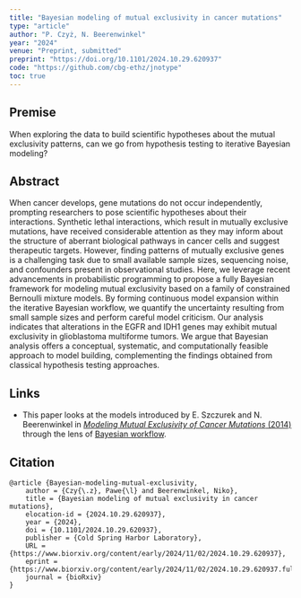 ```yaml
---
title: "Bayesian modeling of mutual exclusivity in cancer mutations"
type: "article"
author: "P. Czyż, N. Beerenwinkel"
year: "2024"
venue: "Preprint, submitted"
preprint: "https://doi.org/10.1101/2024.10.29.620937"
code: "https://github.com/cbg-ethz/jnotype"
toc: true
---
```


## Premise

When exploring the data to build scientific hypotheses about the mutual exclusivity patterns, can we go from hypothesis testing to iterative Bayesian modeling?

## Abstract
When cancer develops, gene mutations do not occur independently, prompting researchers to pose scientific hypotheses about their interactions. Synthetic lethal interactions, which result in mutually exclusive mutations, have received considerable attention as they may inform about the structure of aberrant biological pathways in cancer cells and suggest therapeutic targets. However, finding patterns of mutually exclusive genes is a challenging task due to small available sample sizes, sequencing noise, and confounders present in observational studies. Here, we leverage recent advancements in probabilistic programming to propose a fully Bayesian framework for modeling mutual exclusivity based on a family of constrained Bernoulli mixture models. By forming continuous model expansion within the iterative Bayesian workflow, we quantify the uncertainty resulting from small sample sizes and perform careful model criticism. Our analysis indicates that alterations in the EGFR and IDH1 genes may exhibit mutual exclusivity in glioblastoma multiforme tumors. We argue that Bayesian analysis offers a conceptual, systematic, and computationally feasible approach to model building, complementing the findings obtained from classical hypothesis testing approaches.


## Links

- This paper looks at the models introduced by E. Szczurek and N. Beerenwinkel in [*Modeling Mutual Exclusivity of Cancer Mutations* (2014)](https://doi.org/10.1371/journal.pcbi.1003503) through the lens of [Bayesian workflow](https://arxiv.org/abs/2011.01808).


## Citation
```
@article {Bayesian-modeling-mutual-exclusivity,
	author = {Czy{\.z}, Pawe{\l} and Beerenwinkel, Niko},
	title = {Bayesian modeling of mutual exclusivity in cancer mutations},
	elocation-id = {2024.10.29.620937},
	year = {2024},
	doi = {10.1101/2024.10.29.620937},
	publisher = {Cold Spring Harbor Laboratory},
	URL = {https://www.biorxiv.org/content/early/2024/11/02/2024.10.29.620937},
	eprint = {https://www.biorxiv.org/content/early/2024/11/02/2024.10.29.620937.full.pdf},
	journal = {bioRxiv}
}
```
